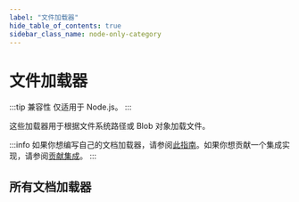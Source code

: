 ```yaml
---
label: "文件加载器"
hide_table_of_contents: true
sidebar_class_name: node-only-category
---
```


# 文件加载器

:::tip 兼容性
仅适用于 Node.js。
:::

这些加载器用于根据文件系统路径或 Blob 对象加载文件。

:::info
如果你想编写自己的文档加载器，请参阅[此指南](/docs/how_to/document_loader_custom/)。如果你想贡献一个集成实现，请参阅[贡献集成](/docs/contributing)。
:::


## 所有文档加载器

<IndexTable />